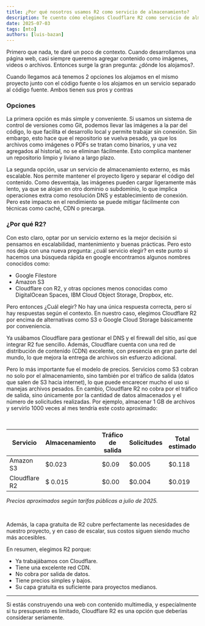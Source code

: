 ```yaml
---
title: ¿Por qué nosotros usamos R2 como servicio de almacenamiento?
description: Te cuento cómo elegimos Cloudflare R2 como servicio de almacenamiento de objetos, para la página web de la comunidad.
date: 2025-07-03
tags: [mto]
authors: [luis-bazan]
---
```


Primero que nada, te daré un poco de contexto. Cuando desarrollamos una página web, casi siempre queremos agregar contenido como imágenes, videos o archivos. Entonces surge la gran pregunta: ¿dónde los alojamos?.

Cuando llegamos acá tenemos 2 opciones los alojamos en el mismo proyecto junto con el código fuente o los alojamos en un servicio separado al código fuente. Ambos tienen sus pros y contras

### Opciones

La primera opción es más simple y conveniente. Si usamos un sistema de control de versiones como Git, podemos llevar las imágenes a la par del código, lo que facilita el desarrollo local y permite trabajar sin conexión. Sin embargo, esto hace que el repositorio se vuelva pesado, ya que los archivos como imágenes o PDFs se tratan como binarios, y una vez agregados al historial, no se eliminan fácilmente. Esto complica mantener un repositorio limpio y liviano a largo plazo.

La segunda opción, usar un servicio de almacenamiento externo, es más escalable. Nos permite mantener el proyecto ligero y separar el código del contenido. Como desventaja, las imágenes pueden cargar ligeramente más lento, ya que se alojan en otro dominio o subdominio, lo que implica operaciones extra como resolución DNS y establecimiento de conexión. Pero este impacto en el rendimiento se puede mitigar fácilmente con técnicas como caché, CDN o precarga.

### ¿Por qué R2?

Con esto claro, optar por un servicio externo es la mejor decisión si pensamos en escalabilidad, mantenimiento y buenas prácticas. Pero esto nos deja con una nueva pregunta: ¿cuál servicio elegir? en este punto si hacemos una búsqueda rápida en google encontramos algunos nombres conocidos como:

- Google Filestore
- Amazon S3
- Cloudflare con R2, y otras opciones menos conocidas como DigitalOcean Spaces, IBM Cloud Object Storage, Dropbox, etc.

Pero entonces ¿Cuál elegir? No hay una única respuesta correcta, pero sí hay respuestas según el contexto. En nuestro caso, elegimos Cloudflare R2 por encima de alternativas como S3 o Google Cloud Storage básicamente por conveniencia.

Ya usábamos Cloudflare para gestionar el DNS y el firewall del sitio, así que integrar R2 fue sencillo. Además, Cloudflare cuenta con una red de distribución de contenido (CDN) excelente, con presencia en gran parte del mundo, lo que mejora la entrega de archivos sin esfuerzo adicional.

Pero lo más importante fue el modelo de precios.
Servicios como S3 cobran no solo por el almacenamiento, sino también por el tráfico de salida (datos que salen de S3 hacia internet), lo que puede encarecer mucho el uso si manejas archivos pesados.
En cambio, Cloudflare R2 no cobra por el tráfico de salida, sino únicamente por la cantidad de datos almacenados y el número de solicitudes realizadas.
Por ejemplo, almacenar 1 GB de archivos y servirlo 1000 veces al mes tendría este costo aproximado:

<br />

| Servicio      | Almacenamiento | Tráfico de salida | Solicitudes | Total estimado |
| ------------- | -------------- | ----------------- | ----------- | -------------- |
| Amazon S3     | $0.023         | $0.09             | $0.005      | $0.118         |
| Cloudflare R2 | $ 0.015        | $0.00             | $0.004      | $0.019         |

_Precios aproximados según tarifas públicas a julio de 2025._

<br />

Además, la capa gratuita de R2 cubre perfectamente las necesidades de nuestro proyecto, y en caso de escalar, sus costos siguen siendo mucho más accesibles.

En resumen, elegimos R2 porque:

- Ya trabajábamos con Cloudflare.
- Tiene una excelente red CDN.
- No cobra por salida de datos.
- Tiene precios simples y bajos.
- Su capa gratuita es suficiente para proyectos medianos.

---

Si estás construyendo una web con contenido multimedia, y especialmente si tu presupuesto es limitado, Cloudflare R2 es una opción que deberías considerar seriamente.
